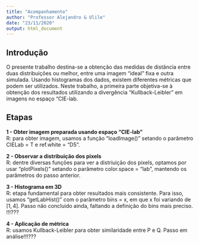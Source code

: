 ```yaml
---
title: "Acompanhamento"
author: "Professor Alejandro & Ulile"
date: "23/11/2020"
output: html_document
---
```


## Introdução

O presente trabalho destina-se a obtenção das medidas de distância entre duas distribuições ou melhor, entre uma imagem "ideal" fixa e outra simulada. Usando histogramas dos dados, existem diferentes métricas que podem ser utilizados. Neste trabalho, a primeira parte objetiva-se à obtenção dos resultados utilizando a divergência "Kullback-Leibler" em imagens no espaço "CIE-lab.

## Etapas 
 
**1 - Obter imagem preparada usando espaço "CIE-lab"**  
    R: para obter imagem, usamos a função "loadImage()" setando o parâmetro CIELab = T e ref.white = "D5".  
    
**2 - Observar a distribuição dos pixels**  
    R: dentre diversas funções para ver a distriuição dos pixels, optamos por usar "plotPixels()" setando o     parâmetro color.space = "lab", mantendo os parâmetros do passo anterior. 
    
**3 - Histograma em 3D**  
    R: etapa fundamental para obter resultados mais consistente. Para isso, usamos "getLabHist()" com o         parâmetro bins = x, em que x foi variando de $[1, 4]$. Passo não concluido ainda, faltando a definição do bins mais preciso. !!!??? 
    
**4 - Aplicação de métrica**  
    R: usamos Kullback-Leibler para obter similaridade entre P e Q. Passo em análise!!!??? 